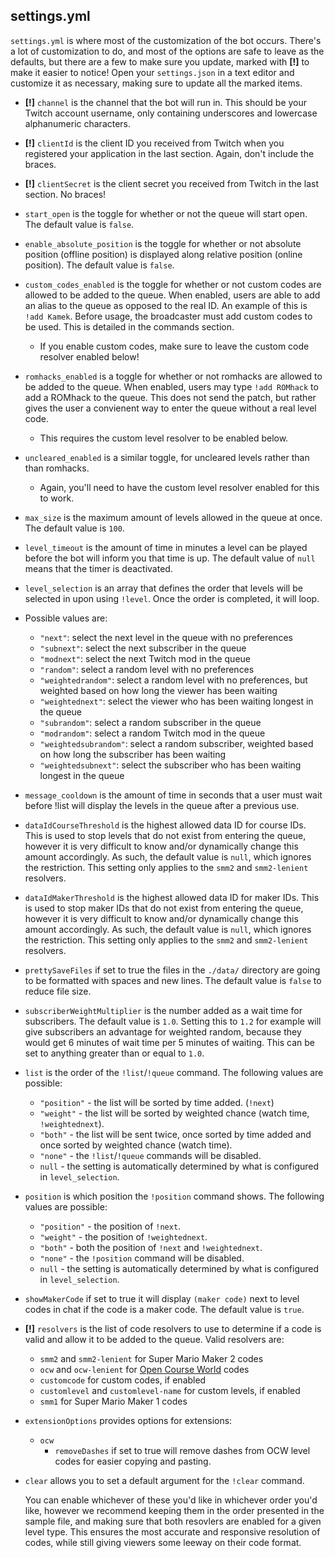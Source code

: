 ## settings.yml

`settings.yml` is where most of the customization of the bot occurs. There's a lot of customization to do, and most of the options are safe to leave as the defaults, but there are a few to make sure you update, marked with **[!]** to make it easier to notice! Open your `settings.json` in a text editor and customize it as necessary, making sure to update all the marked items.

- **[!]** `channel` is the channel that the bot will run in. This should be your Twitch account username, only containing underscores and lowercase alphanumeric characters.
- **[!]** `clientId` is the client ID you received from Twitch when you registered your application in the last section. Again, don't include the braces.
- **[!]** `clientSecret` is the client secret you received from Twitch in the last section. No braces!
- `start_open` is the toggle for whether or not the queue will start open. The default value is `false`.
- `enable_absolute_position` is the toggle for whether or not absolute position (offline position) is displayed along relative position (online position). The default value is `false`.
- `custom_codes_enabled` is the toggle for whether or not custom codes are allowed to be added to the queue. When enabled, users are able to add an alias to the queue as opposed to the real ID. An example of this is `!add Kamek`. Before usage, the broadcaster must add custom codes to be used. This is detailed in the commands section.
  - If you enable custom codes, make sure to leave the custom code resolver enabled below!
- `romhacks_enabled` is a toggle for whether or not romhacks are allowed to be added to the queue. When enabled, users may type `!add ROMhack` to add a ROMhack to the queue. This does not send the patch, but rather gives the user a convienent way to enter the queue without a real level code. 
  - This requires the custom level resolver to be enabled below.
- `uncleared_enabled` is a similar toggle, for uncleared levels rather than than romhacks.
  - Again, you'll need to have the custom level resolver enabled for this to work.
- `max_size` is the maximum amount of levels allowed in the queue at once. The default value is `100`.
- `level_timeout` is the amount of time in minutes a level can be played before the bot will inform you that time is up. The default value of `null` means that the timer is deactivated.
-  `level_selection` is an array that defines the order that levels will be selected in upon using `!level`. Once the order is completed, it will loop.
  - Possible values are: 
    - `"next"`: select the next level in the queue with no preferences
    - `"subnext"`: select the next subscriber in the queue
    - `"modnext"`: select the next Twitch mod in the queue
    - `"random"`: select a random level with no preferences
    - `"weightedrandom"`: select a random level with no preferences, but weighted based on how long the viewer has been waiting
    - `"weightednext"`: select the viewer who has been waiting longest in the queue
    - `"subrandom"`: select a random subscriber in the queue
    - `"modrandom"`: select a random Twitch mod in the queue
    - `"weightedsubrandom"`: select a random subscriber, weighted based on how long the subscriber has been waiting
    - `"weightedsubnext"`: select the subscriber who has been waiting longest in the queue
- `message_cooldown` is the amount of time in seconds that a user must wait before !list will display the levels in the queue after a previous use. 
- `dataIdCourseThreshold` is the highest allowed data ID for course IDs. This is used to stop levels that do not exist from entering the queue, however it is very difficult to know and/or dynamically change this amount accordingly. As such, the default value is `null`, which ignores the restriction. This setting only applies to the `smm2` and `smm2-lenient` resolvers.
- `dataIdMakerThreshold` is the highest allowed data ID for maker IDs. This is used to stop maker IDs that do not exist from entering the queue, however it is very difficult to know and/or dynamically change this amount accordingly. As such, the default value is `null`, which ignores the restriction. This setting only applies to the `smm2` and `smm2-lenient` resolvers.
- `prettySaveFiles` if set to true the files in the `./data/` directory are going to be formatted with spaces and new lines. The default value is `false` to reduce file size.
- `subscriberWeightMultiplier` is the number added as a wait time for subscribers. The default value is `1.0`. Setting this to `1.2` for example will give subscribers an advantage for weighted random, because they would get 6 minutes of wait time per 5 minutes of waiting. This can be set to anything greater than or equal to `1.0`.
- `list` is the order of the `!list`/`!queue` command. The following values are possible:
  - `"position"` - the list will be sorted by time added. (`!next`)
  - `"weight"` - the list will be sorted by weighted chance (watch time, `!weightednext`).
  - `"both"` - the list will be sent twice, once sorted by time added and once sorted by weighted chance (watch time).
  - `"none"` - the `!list`/`!queue` commands will be disabled.
  - `null` - the setting is automatically determined by what is configured in `level_selection`.
- `position` is which position the `!position` command shows. The following values are possible:
  - `"position"` - the position of `!next`.
  - `"weight"` - the position of `!weightednext`.
  - `"both"` - both the position of `!next` and `!weightednext`.
  - `"none"` - the `!position` command will be disabled.
  - `null` - the setting is automatically determined by what is configured in `level_selection`.
- `showMakerCode` if set to true it will display `(maker code)` next to level codes in chat if the code is a maker code. The default value is `true`.
- **[!]** `resolvers` is the list of code resolvers to use to determine if a code is valid and allow it to be added to the queue. Valid resolvers are:
  - `smm2` and `smm2-lenient` for Super Mario Maker 2 codes
  - `ocw` and `ocw-lenient` for [Open Course World](https://opencourse.world) codes
  - `customcode` for custom codes, if enabled
  - `customlevel` and `customlevel-name` for custom levels, if enabled
  - `smm1` for Super Mario Maker 1 codes
- `extensionOptions` provides options for extensions:
  - `ocw`
    - `removeDashes` if set to true will remove dashes from OCW level codes for easier copying and pasting.
- `clear` allows you to set a default argument for the `!clear` command.

  You can enable whichever of these you'd like in whichever order you'd like, however we recommend keeping them in the order presented in the sample file, and making sure that both resovlers are enabled for a given level type. This ensures the most accurate and responsive resolution of codes, while still giving viewers some leeway on their code format.